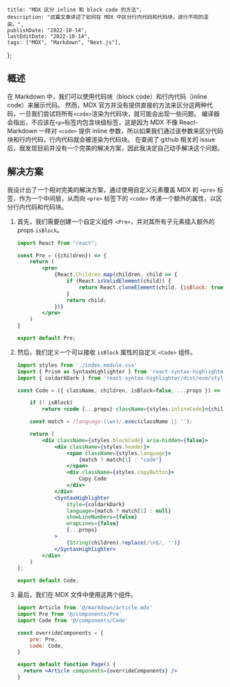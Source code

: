     title: "MDX 区分 inline 和 block code 的方法",
    description: "这篇文章讲述了如何在 MDX 中区分行内代码和代码块，进行不同的渲染。",
    publishDate: "2022-10-14",
    lastEditDate: "2022-10-14",
    tags: ["MDX", "Markdown", "Next.js"],
};

## 概述

在 Markdown 中，我们可以使用代码块（block code）和行内代码（inline code）来展示代码。
然而，MDX 官方并没有提供直接的方法来区分这两种代码，一旦我们尝试将所有`<code>`渲染为代码块，就可能会出现一些问题。
编译器会指出，不应该在`<p>`标签内包含块级标签，这是因为 MDX 不像 React-Markdown 一样对 `<code>` 提供 inline 参数，所以如果我们通过该参数来区分代码块和行内代码，行内代码就会被渲染为代码块。
在查阅了 github 相关的 issue 后，我发现目前并没有一个完美的解决方案，因此我决定自己动手解决这个问题。

## 解决方案

我设计出了一个相对完美的解决方案，通过使用自定义元素覆盖 MDX 的 `<pre>` 标签，作为一个中间层，从而向 `<pre>` 标签下的 `<code>` 传递一个额外的属性，以区分行内代码和代码块。

1. 首先，我们需要创建一个自定义组件 `<Pre>`，并对其所有子元素插入额外的 props `isBlock`。

    ```jsx
    import React from "react";

    const Pre = ({children}) => {
        return (
            <pre>
                {React.Children.map(children, child => {
                    if (React.isValidElement(child)) {
                        return React.cloneElement(child, {isBlock: true});
                    }
                    return child;
                })}
            </pre>
        )
    }

    export default Pre;
    ```

2. 然后，我们定义一个可以接收 `isBlock` 属性的自定义 `<Code>` 组件。

    ```jsx
    import styles from './index.module.css'
    import { Prism as SyntaxHighlighter } from 'react-syntax-highlighter';
    import { coldarkDark } from 'react-syntax-highlighter/dist/esm/styles/prism';

    const Code = ({ className, children, isBlock=false, ...props }) => {

        if (! isBlock)
            return <code {...props} className={styles.inlineCode}>{children}</code>

        const match = /language-(\w+)/.exec(className || '');

        return (
            <div className={styles.blockCode} aria-hidden={false}>
                <div className={styles.header}>
                    <span className={styles.language}>
                        {match ? match[1] : "code"}
                    </span>
                    <div className={styles.copyButton}>
                        Copy Code
                    </div>
                </div>
                <SyntaxHighlighter
                    style={coldarkDark}
                    language={match ? match[1] : null}
                    showLineNumbers={false}
                    wrapLines={false}
                    {...props}
                >
                    {String(children).replace(/\n$/, '')}
                </SyntaxHighlighter>
            </div>
        )
    };

    export default Code;
    ```

3. 最后，我们在 MDX 文件中使用这两个组件。

    ```jsx
    import Article from '@/markdown/article.mdx'
    import Pre from '@/components/Pre'
    import Code from '@/components/Code'

    const overrideComponents = {
        pre: Pre,
        code: Code,
    }

    export default function Page() {
      return <Article components={overrideComponents} />
    }
    ```
